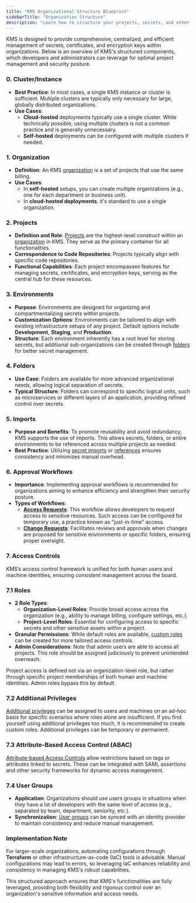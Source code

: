 ```yaml
---
title: "KMS Organizational Structure Blueprint"
sidebarTitle: "Organization Structure"
description: "Learn how to structure your projects, secrets, and other resources within KMS."
---
```


KMS is designed to provide comprehensive, centralized, and efficient management of secrets, certificates, and encryption keys within organizations. Below is an overview of KMS's structured components, which developers and administrators can leverage for optimal project management and security posture.

### 0. Cluster/Instance

- **Best Practice**: In most cases, a single KMS instance or cluster is sufficient. Multiple clusters are typically only necessary for large, globally distributed organizations.
- **Use Cases**:
    - **Cloud-hosted** deployments typically use a single cluster. While technically possible, using multiple clusters is not a common practice and is generally unnecessary.
    - **Self-hosted** deployments can be configured with multiple clusters if needed.


### 1. Organization

- **Definition**: An KMS [organization](/documentation/platform/organization) is a set of projects that use the same billing.
- **Use Cases**: 
    - In **self-hosted** setups, you can create multiple organizations (e.g., one for each department or business unit).
    - In **cloud-hosted deployments**, it's standard to use a single organization.

### 2. Projects

- **Definition and Role**: [Projects](/documentation/platform/project) are the highest-level construct within an [organization](/documentation/platform/organization) in KMS. They serve as the primary container for all functionalities.
- **Correspondence to Code Repositories**: Projects typically align with specific code repositories.
- **Functional Capabilities**: Each project encompasses features for managing secrets, certificates, and encryption keys, serving as the central hub for these resources.

### 3. Environments

- **Purpose**: Environments are designed for organizing and compartmentalizing secrets within projects.
- **Customization Options**: Environments can be tailored to align with existing infrastructure setups of any project. Default options include **Development**, **Staging**, and **Production**.
- **Structure**: Each environment inherently has a root level for storing secrets, but additional sub-organizations can be created through [folders](/documentation/platform/folder) for better secret management.

### 4. Folders

- **Use Case**: Folders are available for more advanced organizational needs, allowing logical separation of secrets.
- **Typical Structure**: Folders can correspond to specific logical units, such as microservices or different layers of an application, providing refined control over secrets.

### 5. Imports

- **Purpose and Benefits**: To promote reusability and avoid redundancy, KMS supports the use of imports. This allows secrets, folders, or entire environments to be referenced across multiple projects as needed.
- **Best Practice**: Utilizing [secret imports](/documentation/platform/secret-reference#secret-imports) or [references](/documentation/platform/secret-reference#secret-referencing) ensures consistency and minimizes manual overhead.

### 6. Approval Workflows

- **Importance**: Implementing approval workflows is recommended for organizations aiming to enhance efficiency and strengthen their security posture.
- **Types of Workflows**:
    - **[Access Requests](/documentation/platform/pr-workflows)**: This workflow allows developers to request access to sensitive resources. Such access can be configured for temporary use, a practice known as "just-in-time" access.
    - **[Change Requests](/documentation/platform/access-controls/access-requests)**: Facilitates reviews and approvals when changes are proposed for sensitive environments or specific folders, ensuring proper oversight.

### 7. Access Controls

KMS’s access control framework is unified for both human users and machine identities, ensuring consistent management across the board.

### 7.1 Roles

- **2 Role Types**:
    - **Organization-Level Roles**: Provide broad access across the organization (e.g., ability to manage billing, configure settings, etc.).
    - **Project-Level Roles**: Essential for configuring access to specific secrets and other sensitive assets within a project.
- **Granular Permissions**: While default roles are available, [custom roles](/documentation/platform/access-controls/role-based-access-controls#creating-custom-roles) can be created for more tailored access controls.
- **Admin Considerations**: Note that admin users are able to access all projects. This role should be assigned judiciously to prevent unintended overreach.

<Note>Project access is defined not via an organization-level role, but rather through specific project memberships of both human and machine identities. Admin roles bypass this by default. </Note>

### 7.2 Additional Privileges

[Additional privileges](/documentation/platform/access-controls/additional-privileges) can be assigned to users and machines on an ad-hoc basis for specific scenarios where roles alone are insufficient. If you find yourself using additional privileges too much, it is recommended to create custom roles. Additional privileges can be temporary or permanent.



### 7.3 Attribute-Based Access Control (ABAC)

[Attribute-based Access Controls](/documentation/platform/access-controls/attribute-based-access-controls) allow restrictions based on tags or attributes linked to secrets. These can be integrated with SAML assertions and other security frameworks for dynamic access management.

### 7.4 User Groups

- **Application**: Organizations should use users groups in situations when they have a lot of developers with the same level of access (e.g., separated by team, department, seniority, etc.).
- **Synchronization**: [User groups](/documentation/platform/groups) can be synced with an identity provider to maintain consistency and reduce manual management.

### **Implementation Note**

For larger-scale organizations, automating configurations through **Terraform** or other infrastructure-as-code (IaC) tools is advisable. Manual configurations may lead to errors, so leveraging IaC enhances reliability and consistency in managing KMS's robust capabilities.

This structured approach ensures that KMS's functionalities are fully leveraged, providing both flexibility and rigorous control over an organization's sensitive information and access needs.